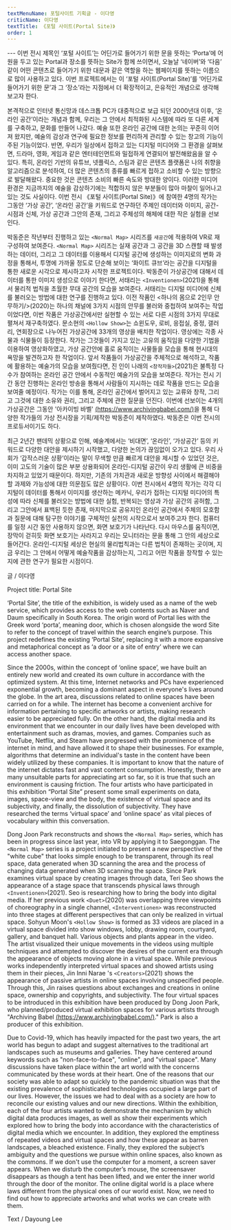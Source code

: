 ```yaml
---
textMenuName: 포털사이트 기획글 - 이다영
criticName: 이다영
textTitle: 《포털 사이트(Portal Site)》
order: 1
---
```

<TextBody />
---
 이번 전시 제목인 ‘포털 사이트’는 어딘가로 들어가기 위한 문을 뜻하는 ‘Porta’에 어원을 두고 있는 Portal과 장소를 뜻하는 Site가 함께 쓰이면서, 오늘날 ‘네이버’와 ‘다음’ 같이 어떤 콘텐츠로 들어가기 위한 대문과 같은 역할을 하는 웹페이지를 뜻하는 이름으로 많이 사용하고 있다. 이번 프로젝트에서는 이 ‘포털 사이트(Portal Site)’를 ‘어딘가로 들어가기 위한 문’과 그 ‘장소’라는 지점에서 더 확장적이고, 은유적인 개념으로 생각해보고자 한다.

 본격적으로 인터넷 통신망과 데스크톱 PC가 대중적으로 보급 되던 2000년대 이후, ‘온라인 공간’이라는 개념과 함께, 우리는 그 안에서 최적화된 시스템에 따라 또 다른 세계를 구축하고, 문화를 만들어 나갔다. 예술 또한 온라인 공간에 대한 논의는 꾸준히 이어져 왔지만, 예술의 감상과 연구에 필요한 정보를 편리하게 관리할 수 있는 창고의 기능이 주된 기능이었다. 반면, 우리가 일상에서 접하고 있는 디지털 미디어와 그 환경을 살펴보면, 드라마, 영화, 게임과 같은 엔터테인먼트와 밀접하게 연결되어 발전해왔음을 알 수 있다. 특히, 온라인 기반의 유튜브, 넷플릭스, 스팀과 같은 콘텐츠 플랫폼은 나의 취향을 알고리즘으로 분석하여, 더 많은 콘텐츠의 종류를 빠르게 접하고 소비할 수 있는 방향으로 발달해왔다. 중요한 것은 콘텐츠 소비의 빠른 속도와 방대한 양이다. 이러한 미디어 환경은 지금까지의 예술을 감상하기에는 적합하지 않은 부분들이 많아 마찰이 일어나고 있는 것도 사실이다. 이번 전시 《포털 사이트(Portal Site)》에 참여한 4명의 작가는 그동안 ‘가상 공간’, ‘온라인 공간’을 키워드로 연구하던 주제인 데이터와 이미지, 공간-시점과 신체, 가상 공간과 그안의 존재, 그리고 주체성의 해체에 대한 작은 실험을 선보인다.

 박동준은 작년부터 진행하고 있는 `<Normal Map>` 시리즈를 `새공간`에 적용하여 VR로 재구성하여 보여준다. `<Normal Map>` 시리즈는 실재 공간과 그 공간을 3D 스캔할 때 발생하는 데이터, 그리고 그 데이터를 이용해서 디지털 공간에 생성하는 이미지로의 변화 과정을 통해서, 투명에 가까울 정도로 단순해 보이는 ‘화이트 큐브’라는 공간을 디지털을 통한 새로운 시각으로 제시하고자 시작한 프로젝트이다. 박동준이 가상공간에 대해서 데이터를 통한 이미지 생성으로 이야기 한다면, 서태리는 `<Inventionen>`(2021)을 통해서 물리적 법칙을 초월한 무대 공간의 모습을 보여준다. 서태리는 디지털 미디어에 신체를 불러오는 방법에 대한 연구를 진행하고 있다. 이전 작품인 <하나의 몸으로 2인무 안무하기/>(2020)는 하나의 채널에 3가지 시점의 안무를 불러와 중첩하여 보여주는 작업이었다면, 이번 작품은 가상공간에서만 실현할 수 있는 서로 다른 시점의 3가지 무대로 펼쳐서 재구축하였다. 문소현의 `<Hollow Show>`는 쇼윈도우, 로비, 응접실, 중정, 갤러리, 연회장으로 나누어진 가상공간에 33개의 영상을 배치한 작업이다. 영상에는 각종 사물과 식물들이 등장한다. 작가는 그것들이 가지고 있는 고유의 움직임을 다양한 기법을 이용하여 영상화하였고, 가상 공간안에 홀로 움직이는 사물들을 모습을 통해 현시대의 욕망을 발견하고자 한 작업이다. 앞서 작품들이 가상공간을 주체적으로 해석하고, 작품에 활용하는 예술가의 모습을 보여줬다면, 진 인이 나래의 `<창작자들>`(2021)은 불특정 다수가 참여하는 온라인 공간 안에서 수동적인 예술가의 모습을 보여준다. 작가는 전시 기간 동안 진행하는 온라인 방송을 통해서 사람들이 지시하는 데로 작품을 만드는 모습을 보여줄 예정이다. 작가는 이를 통해, 온라인 공간에서 벌어지고 있는 교류와 창작, 그리고 그것에 대한 소유와 권리, 그리고 주체에 관한 질문을 던진다. 이번에 선보이는 4개의 가상공간은 그동안 '아카이빙 바벨' [(https://www.archivingbabel.com/)](https://www.archivingbabel.com/)을 통해 다양한 작가들의 가상 전시장을 기획/제작한 박동준이 제작하였다. 박동준은 이번 전시의 프로듀서이기도 하다.

 최근 2년간 팬데믹 상황으로 인해, 예술계에서는 ‘비대면’, ‘온라인’, ‘가상공간’ 등의 키워드로 다양한 대안을 제시하기 시작했고, 다양한 논의가 끊임없이 오가고 있다. 우리 사회가 ‘갑작스러운 상황’이라는 말이 무색할 만큼 빠르게 대안을 제시할 수 있었던 것은, 이미 고도의 기술이 많은 부분 상용화되어 온라인-디지털 공간이 우리 생활에 큰 비중을 차지하고 있었기 때문이다. 하지만, 기존의 가치관과 새로운 방향성 사이에서 해결해야 할 과제와 가능성에 대한 의문점도 많은 상황이다. 이번 전시에서 4명의 작가는 각각 디지털이 데이터를 통해서 이미지를 생산하는 메카닉, 우리가 접하는 디지털 미디어의 특성에 따라 신체를 불러오는 방법에 대한 실험, 반복되는 영상과 가상 공간의 공허함, 그리고 그안에서 표백된 듯한 존재, 마지막으로 공유지인 온라인 공간에서 주체의 모호함과 질문에 대해 탐구한 이야기를 구체적인 실천의 시작으로서 보여주고자 한다. 컴퓨터를 일정 시간 동안 사용하지 않으면, 화면 보호기가 나타난다. 다시 마우스를 움직이면, 장막이 걷히듯 화면 보호기는 사라지고 우리는 모니터라는 문을 통해 그 안의 세상으로 들어간다. 온라인-디지털 세상은 현실의 물리법칙과는 다른 법칙이 존재하는 곳이며, 지금 우리는 그 안에서 어떻게 예술작품을 감상하는지, 그리고 어떤 작품을 창작할 수 있는지에 관한 연구가 필요한 시점이다.

<div style={{textAlign: 'right', paddingRight: '0.5em', fontSize:'1.2em' }}>
  글 / 이다영
</div>

Project title: Portal Site

‘Portal Site’, the title of the exhibition, is widely used as a name of the web service, which provides access to the web contents such as Naver and Daum specifically in South Korea. The origin word of Portal lies with the Greek word ‘porta’, meaning door, which is chosen alongside the word Site to refer to the concept of travel within the search engine’s purpose. This project redefines the existing ‘Portal Site’, replacing it with a more expansive and metaphorical concept as ‘a door or a site of entry’ where we can access another space.

Since the 2000s, within the concept of ‘online space’, we have built an entirely new world and created its own culture in accordance with the optimized system. At this time, Internet networks and PCs have experienced exponential growth, becoming a dominant aspect in everyone's lives around the globe. In the art area, discussions related to online spaces have been carried on for a while. The internet has become a convenient archive for information pertaining to specific artworks or artists, making research easier to be appreciated fully. On the other hand, the digital media and its environment that we encounter in our daily lives have been developed with entertainment such as dramas, movies, and games. Companies such as YouTube, Netflix, and Steam have progressed with the prominence of the internet in mind, and have allowed it to shape their businesses. For example, algorithms that determine an individual's taste in the content have been widely utilized by these companies. It is important to know that the nature of the internet dictates fast and vast content consumption. Honestly, there are many unsuitable parts for appreciating art so far, so it is true that such an environment is causing friction. The four artists who have participated in this exhibition “Portal Site” present some small experiments on data, images, space-view and the body, the existence of virtual space and its subjectivity, and finally, the dissolution of subjectivity. They have researched the terms ‘virtual space’ and ‘online space’ as vital pieces of vocabulary within this conversation.

Dong Joon Park reconstructs and shows the `<Normal Map>` series, which has been in progress since last year, into VR by applying it to Saegonggan. The `<Normal Map>` series is a project initiated to present a new perspective of the "white cube" that looks simple enough to be transparent, through its real space, data generated when 3D scanning the area and the process of changing data generated when 3D scanning the space. Since Park examines virtual space by creating images through data, Teri Seo shows the appearance of a stage space that transcends physical laws through `<Inventionen>`(2021). Seo is researching how to bring the body into digital media. If her previous work `<Duet>`(2020) was overlapping three viewpoints of choreography in a single channel, `<Interventionen>` was reconstructed into three stages at different perspectives that can only be realized in virtual space. Sohyun Moon's `<Hollow Show>` is formed as 33 videos are placed in a virtual space divided into show windows, lobby, drawing room, courtyard, gallery, and banquet hall. Various objects and plants appear in the video. The artist visualized their unique movements in the videos using multiple techniques and attempted to discover the desires of the current era through the appearance of objects moving alone in a virtual space. While previous works independently interpreted virtual spaces and showed artists using them in their pieces, Jin Inni Narae 's `<Creators>`(2021) shows the appearance of passive artists in online spaces involving unspecified people. Through this, Jin raises questions about exchanges and creations in online space, ownership and copyrights, and subjectivity. The four virtual spaces to be introduced in this exhibition have been produced by Dong Joon Park, who planned/produced virtual exhibition spaces for various artists through "Archiving Babel [(https://www.archivingbabel.com/)](https://www.archivingbabel.com/)." Park is also a producer of this exhibition.

Due to Covid-19, which has heavily impacted for the past two years, the art world has begun to adapt and suggest alternatives to the traditional art landscapes such as museums and galleries. They have centered around keywords such as "non-face-to-face", "online", and "virtual space". Many discussions have taken place within the art world with the concerns communicated by these words at their heart. One of the reasons that our society was able to adapt so quickly to the pandemic situation was that the existing prevalence of sophisticated technologies occupied a large part of our lives. However, the issues we had to deal with as a society are how to reconcile our existing values and our new directions. Within the exhibition, each of the four artists wanted to demonstrate the mechanism by which digital data produces images, as well as show their experiments which explored how to bring the body into accordance with the characteristics of digital media which we encounter. In addition, they explored the emptiness of repeated videos and virtual spaces and how these appear as barren landscapes, a bleached existence. Finally, they explored the subject’s ambiguity and the questions we pursue within online spaces, also known as the commons. If we don't use the computer for a moment, a screen saver appears. When we disturb the computer’s mouse, the screensaver disappears as though a tent has been lifted, and we enter the inner world through the door of the monitor. The online digital world is a place where laws different from the physical ones of our world exist. Now, we need to find out how to appreciate artworks and what works we can create with them.

<div style={{textAlign: 'right', paddingRight: '0.5em', fontSize:'1.2em' }}>
  Text / Dayoung Lee
</div>
